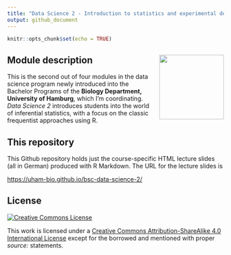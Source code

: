 ```yaml
---
title: "Data Science 2 - Introduction to statistics and experimental design"
output: github_document
---
```


```r
knitr::opts_chunk$set(echo = TRUE)
```


## Module description <img src="images/uhh_logo.png" align="right" width="150" style="margin-left: 20px"/>

This is the second out of four modules in the data science program newly introduced into the Bachelor Programs of the **Biology Department, University of Hamburg**, which I'm coordinating. *Data Science 2* introduces students into the world of inferential statistics, with a focus on the classic frequentist approaches using R.


## This repository

This Github repository holds just the course-specific HTML lecture slides (all in German) produced with R Markdown. The URL for the lecture slides is

[https://uham-bio.github.io/bsc-data-science-2/](https://uham-bio.github.io/bsc-data-science-2/)


## License

<a rel="license" href="http://creativecommons.org/licenses/by-sa/4.0/">
  <img alt="Creative Commons License" style="border-width:0"
        src="https://i.creativecommons.org/l/by-sa/4.0/80x15.png" />
</a>

This work is licensed under a [Creative Commons Attribution-ShareAlike 4.0 International License ](http://creativecommons.org/licenses/by-sa/4.0/) except for the borrowed and mentioned with proper *source:* statements.

